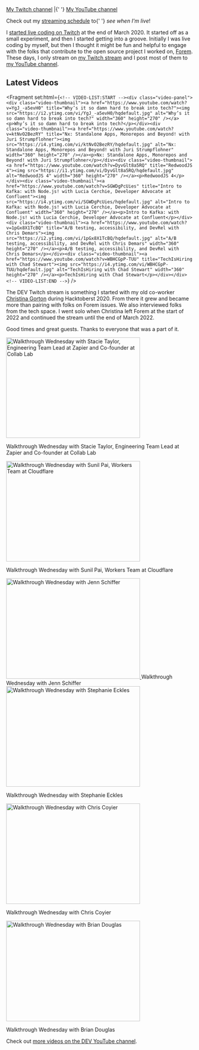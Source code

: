 
<PageLayout title="Streaming">
<nav aria-label="My channels for streaming">
  <a href="https://twitch.tv/nickytonline">My Twitch channel</a> |{' '}
  <a href="https://iamdeveloper.live">My YouTube channel</a>
</nav>

<p class="weight-bold">
  Check out my <a href="/stream-schedule">streaming schedule</a> to{' '}
  <em>see when I'm live</em>!
</p>

I [started live coding on Twitch](https://www.iamdeveloper.com/posts/i-ve-started-to-live-code-on-twitch-for-dev-13cn)
at the end of March 2020. It started off as a small experiment, and then I
started getting into a groove. Initially I was live coding by myself, but then I
thought it might be fun and helpful to engage with the folks that contribute to
the open source project I worked on, [Forem](https://github.com/forem/forem).
These days, I only stream on [my Twitch stream](https://live.iamdeveloper.com)
and I post most of them to
[my YouTube channel](https://youtube.iamdeveloper.com).

## Latest Videos

<Fragment set:html={`<!-- VIDEO-LIST:START --><div class="video-panel"><div class="video-thumbnail"><a href="https://www.youtube.com/watch?v=YgJ_-a5evH0" title="Why’s it so damn hard to break into tech?"><img src="https://i2.ytimg.com/vi/YgJ_-a5evH0/hqdefault.jpg" alt="Why’s it so damn hard to break into tech?" width="360" height="270" /></a><p>Why’s it so damn hard to break into tech?</p></div><div class="video-thumbnail"><a href="https://www.youtube.com/watch?v=ktNvO2BezRY" title="Nx: Standalone Apps, Monorepos and Beyond! with Juri Strumpflohner"><img src="https://i4.ytimg.com/vi/ktNvO2BezRY/hqdefault.jpg" alt="Nx: Standalone Apps, Monorepos and Beyond! with Juri Strumpflohner" width="360" height="270" /></a><p>Nx: Standalone Apps, Monorepos and Beyond! with Juri Strumpflohner</p></div><div class="video-thumbnail"><a href="https://www.youtube.com/watch?v=DyvGlt8a5RQ" title="RedwoodJS 4"><img src="https://i1.ytimg.com/vi/DyvGlt8a5RQ/hqdefault.jpg" alt="RedwoodJS 4" width="360" height="270" /></a><p>RedwoodJS 4</p></div><div class="video-thumbnail"><a href="https://www.youtube.com/watch?v=SGWDgPcUies" title="Intro to Kafka: with Node.js! with Lucia Cerchie, Developer Advocate at Confluent"><img src="https://i4.ytimg.com/vi/SGWDgPcUies/hqdefault.jpg" alt="Intro to Kafka: with Node.js! with Lucia Cerchie, Developer Advocate at Confluent" width="360" height="270" /></a><p>Intro to Kafka: with Node.js! with Lucia Cerchie, Developer Advocate at Confluent</p></div><div class="video-thumbnail"><a href="https://www.youtube.com/watch?v=1pGx8X1TcBQ" title="A/B testing, accessibility, and DevRel with Chris Demars"><img src="https://i2.ytimg.com/vi/1pGx8X1TcBQ/hqdefault.jpg" alt="A/B testing, accessibility, and DevRel with Chris Demars" width="360" height="270" /></a><p>A/B testing, accessibility, and DevRel with Chris Demars</p></div><div class="video-thumbnail"><a href="https://www.youtube.com/watch?v=WBHCGpP-TUU" title="TechIsHiring with Chad Stewart"><img src="https://i4.ytimg.com/vi/WBHCGpP-TUU/hqdefault.jpg" alt="TechIsHiring with Chad Stewart" width="360" height="270" /></a><p>TechIsHiring with Chad Stewart</p></div></div><!-- VIDEO-LIST:END -->`} />

The DEV Twitch stream is something I started with my old co-worker
[Christina Gorton](https://twitter.com/coffeecraftcode) during Hacktoberst 2020.
From there it grew and became more than pairing with folks on Forem issues. We
also interviewed folks from the tech space. I went solo when Christina left
Forem at the start of 2022 and continued the stream until the end of March 2022.

Good times and great guests. Thanks to everyone that was a part of it.

<div class="video-panel">
  <div class="video-thumbnail">
    <a
      href="https://www.youtube.com/watch?v=cmooRSV4sr8"
      title="Walkthrough Wednesday with Stacie Taylor, Engineering Team Lead at Zapier and Co-founder at Collab Lab"
    >
      <img
        src="https://i4.ytimg.com/vi/cmooRSV4sr8/hqdefault.jpg"
        alt="Walkthrough Wednesday with Stacie Taylor, Engineering Team Lead at Zapier and Co-founder at Collab Lab"
        width="360"
        height="270"
      />
    </a>
    <p>
      Walkthrough Wednesday with Stacie Taylor, Engineering Team Lead at Zapier
      and Co-founder at Collab Lab
    </p>
  </div>
  <div class="video-thumbnail">
    <a
      href="https://www.youtube.com/watch?v=zMEvgvSrPuo"
      title="Walkthrough Wednesday with Sunil Pai, Workers Team at Cloudflare"
    >
      <img
        src="https://i3.ytimg.com/vi/zMEvgvSrPuo/hqdefault.jpg"
        alt="Walkthrough Wednesday with Sunil Pai, Workers Team at Cloudflare"
        width="360"
        height="270"
      />
    </a>
    <p>Walkthrough Wednesday with Sunil Pai, Workers Team at Cloudflare</p>
  </div>
  <div class="video-thumbnail">
    <a
      href="https://www.youtube.com/watch?v=MWkJFsC9jZo"
      title="Walkthrough Wednesday with Jenn Schiffer"
    >
      <img
        src="https://i2.ytimg.com/vi/MWkJFsC9jZo/hqdefault.jpg"
        alt="Walkthrough Wednesday with Jenn Schiffer"
        width="360"
        height="270"
      />
    </a>
    Walkthrough Wednesday with Jenn Schiffer
  </div>
  <div class="video-thumbnail">
    <a
      href="https://www.youtube.com/watch?v=IH2IcYMxab4"
      title="Walkthrough Wednesday with Stephanie Eckles"
    >
      <img
        src="https://i2.ytimg.com/vi/IH2IcYMxab4/hqdefault.jpg"
        alt="Walkthrough Wednesday with Stephanie Eckles"
        width="360"
        height="270"
      />
    </a>
    <p>Walkthrough Wednesday with Stephanie Eckles</p>
  </div>
  <div class="video-thumbnail">
    <a
      href="https://www.youtube.com/watch?v=ZncQIITVOPI"
      title="Walkthrough Wednesday with Chris Coyier"
    >
      <img
        src="https://i1.ytimg.com/vi/ZncQIITVOPI/hqdefault.jpg"
        alt="Walkthrough Wednesday with Chris Coyier"
        width="360"
        height="270"
      />
    </a>
    <p>Walkthrough Wednesday with Chris Coyier</p>
  </div>
  <div class="video-thumbnail">
    <a
      href="https://www.youtube.com/watch?v=d1KCS6C4Rus"
      title="Walkthrough Wednesday with Brian Douglas"
    >
      <img
        src="https://i1.ytimg.com/vi/d1KCS6C4Rus/hqdefault.jpg"
        alt="Walkthrough Wednesday with Brian Douglas"
        width="360"
        height="270"
      />
    </a>
    <p>Walkthrough Wednesday with Brian Douglas</p>
  </div>
</div>

Check out
[more videos on the DEV YouTube channel](https://www.youtube.com/thepracticaldevteam).

</PageLayout>
